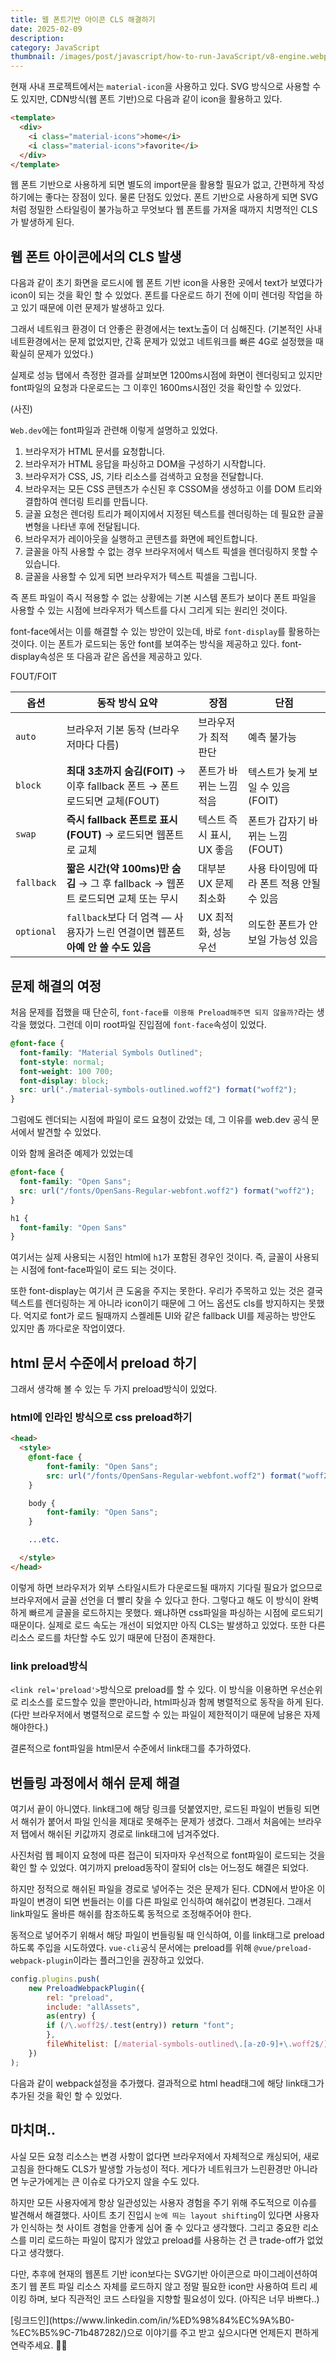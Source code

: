 ```yaml
---
title: 웹 폰트기반 아이콘 CLS 해결하기
date: 2025-02-09
description: 
category: JavaScript
thumbnail: /images/post/javascript/how-to-run-JavaScript/v8-engine.webp
---
```


현재 사내 프로젝트에서는 `material-icon`을 사용하고 있다. SVG 방식으로 사용할 수도 있지만, CDN방식(웹 폰트 기반)으로 다음과 같이 icon을 활용하고 있다.

```html
<template>
  <div>
    <i class="material-icons">home</i>
    <i class="material-icons">favorite</i>
  </div>
</template>
```

웹 폰트 기반으로 사용하게 되면 별도의 import문을 활용할 필요가 없고, 간편하게 작성하기에는 좋다는 장점이 있다. 물론 단점도 있었다. 폰트 기반으로 사용하게 되면 SVG처럼 정밀한 스타일링이 불가능하고 무엇보다 웹 폰트를 가져올 때까지 치명적인 CLS가 발생하게 된다.


## 웹 폰트 아이콘에서의 CLS 발생


다음과 같이 초기 화면을 로드시에 웹 폰트 기반 icon을 사용한 곳에서 text가 보였다가 icon이 되는 것을 확인 할 수 있었다. 폰트를 다운로드 하기 전에 이미 렌더링 작업을 하고 있기 때문에 이런 문제가 발생하고 있다.

그래서 네트워크 환경이 더 안좋은 환경에서는 text노출이 더 심해진다. (기본적인 사내 네트환경에서는 문제 없었지만, 간혹 문제가 있었고 네트워크를 빠른 4G로 설정했을 때 확실히 문제가 있었다.)

실제로 성능 탭에서 측정한 결과를 살펴보면 1200ms시점에 화면이 렌더링되고 있지만 font파일의 요청과 다운로드는 그 이후인 1600ms시점인 것을 확인할 수 있었다.

(사진)

`Web.dev`에는 font파일과 관련해 이렇게 설명하고 있었다.
1. 브라우저가 HTML 문서를 요청합니다.
2. 브라우저가 HTML 응답을 파싱하고 DOM을 구성하기 시작합니다.
3. 브라우저가 CSS, JS, 기타 리소스를 검색하고 요청을 전달합니다.
4. 브라우저는 모든 CSS 콘텐츠가 수신된 후 CSSOM을 생성하고 이를 DOM 트리와 결합하여 렌더링 트리를 만듭니다.
5. 글꼴 요청은 렌더링 트리가 페이지에서 지정된 텍스트를 렌더링하는 데 필요한 글꼴 변형을 나타낸 후에 전달됩니다.
6. 브라우저가 레이아웃을 실행하고 콘텐츠를 화면에 페인트합니다.
7. 글꼴을 아직 사용할 수 없는 경우 브라우저에서 텍스트 픽셀을 렌더링하지 못할 수 있습니다.
8. 글꼴을 사용할 수 있게 되면 브라우저가 텍스트 픽셀을 그립니다.

즉 폰트 파일이 즉시 적용할 수 없는 상황에는 기본 시스템 폰트가 보이다 폰트 파일을 사용할 수 있는 시점에 브라우저가 텍스트를 다시 그리게 되는 원리인 것이다.

font-face에서는 이를 해결할 수 있는 방안이 있는데, 바로 `font-display`를 활용하는 것이다. 이는 폰트가 로드되는 동안 font를 보여주는 방식을 제공하고 있다. font-display속성은 또 다음과 같은 옵션을 제공하고 있다.

FOUT/FOIT


| 옵션         | 동작 방식 요약                                                  | 장점               | 단점                       |
| ---------- | --------------------------------------------------------- | ---------------- | ------------------------ |
| `auto`     | 브라우저 기본 동작 (브라우저마다 다름)                                    | 브라우저가 최적 판단      | 예측 불가능                   |
| `block`    | **최대 3초까지 숨김(FOIT)** → 이후 fallback 폰트 → 폰트 로드되면 교체(FOUT)  | 폰트가 바뀌는 느낌 적음    | 텍스트가 늦게 보일 수 있음 (FOIT)   |
| `swap`     | **즉시 fallback 폰트로 표시(FOUT)** → 로드되면 웹폰트로 교체               | 텍스트 즉시 표시, UX 좋음 | 폰트가 갑자기 바뀌는 느낌 (FOUT)    |
| `fallback` | **짧은 시간(약 100ms)만 숨김** → 그 후 fallback → 웹폰트 로드되면 교체 또는 무시 | 대부분 UX 문제 최소화    | 사용 타이밍에 따라 폰트 적용 안될 수 있음 |
| `optional` | `fallback`보다 더 엄격 — 사용자가 느린 연결이면 웹폰트 **아예 안 쓸 수도 있음**     | UX 최적화, 성능 우선    | 의도한 폰트가 안 보일 가능성 있음      |


## 문제 해결의 여정

처음 문제를 접했을 때 단순히, `font-face를 이용해 Preload해주면 되지 않을까?`라는 생각을 했었다. 그런데 이미 root파일 진입점에 `font-face`속성이 있었다.
```css
@font-face {
  font-family: "Material Symbols Outlined";
  font-style: normal;
  font-weight: 100 700;
  font-display: block;
  src: url("./material-symbols-outlined.woff2") format("woff2");
}
```
그럼에도 렌더되는 시점에 파일이 로드 요청이 갔었는 데, 그 이유를 web.dev 공식 문서에서 발견할 수 있었다.


이와 함께 올려준 예제가 있었는데

```css
@font-face {
  font-family: "Open Sans";
  src: url("/fonts/OpenSans-Regular-webfont.woff2") format("woff2");
}

h1 {
  font-family: "Open Sans"
}
```
여기서는 실제 사용되는 시점인 html에 `h1`가 포함된 경우인 것이다. 즉, 글꼴이 사용되는 시점에 font-face파일이 로드 되는 것이다.

또한 font-display는 여기서 큰 도움을 주지는 못한다. 우리가 주목하고 있는 것은 결국 텍스트를 렌더링하는 게 아니라 icon이기 때문에 그 어느 옵션도 cls를 방지하지는 못했다. 억지로 font가 로드 될때까지 스켈레톤 UI와 같은 fallback UI를 제공하는 방안도 있지만 좀 까다로운 작업이였다.

## html 문서 수준에서 preload 하기

그래서 생각해 볼 수 있는 두 가지 preload방식이 있었다.

### html에 인라인 방식으로 css preload하기

```html
<head>
  <style>
    @font-face {
        font-family: "Open Sans";
        src: url("/fonts/OpenSans-Regular-webfont.woff2") format("woff2");
    }

    body {
        font-family: "Open Sans";
    }

    ...etc.

  </style>
</head>
```

이렇게 하면 브라우저가 외부 스타일시트가 다운로드될 때까지 기다릴 필요가 없으므로 브라우저에서 글꼴 선언을 더 빨리 찾을 수 있다고 한다. 그렇다고 해도 이 방식이 완벽하게 빠르게 글꼴을 로드하지는 못했다. 왜냐하면 css파일을 파싱하는 시점에 로드되기 때문이다. 실제로 로드 속도는 개선이 되었지만 아직 CLS는 발생하고 있었다. 또한 다른 리소스 로드를 차단할 수도 있기 때문에 단점이 존재한다.

### link preload방식

`<link rel='preload'>`방식으로 preload를 할 수 있다. 이 방식을 이용하면 우선순위로 리소스를 로드할수 있을 뿐만아니라, html파싱과 함께 병렬적으로 동작을 하게 된다.(다만 브라우저에서 병렬적으로 로드할 수 있는 파일이 제한적이기 때문에 남용은 자제 해야한다.)

결론적으로 font파일을 html문서 수준에서 link태그를 추가하였다.


## 번들링 과정에서 해쉬 문제 해결
여기서 끝이 아니였다. link태그에 해당 링크를 덧붙였지만, 로드된 파일이 번들링 되면서 해쉬가 붙어서 파일 인식을 제대로 못해주는 문제가 생겼다. 그래서 처음에는 브라우저 탭에서 해쉬된 키값까지 경로로 link태그에 넘겨주었다.


사진처럼 웹 페이지 요청에 따른 접근이 되자마자 우선적으로 font파일이 로드되는 것을 확인 할 수 있었다. 여기까지 preload동작이 잘되어 cls는 어느정도 해결은 되었다. 

하지만 정적으로 해쉬된 파일을 경로로 넣어주는 것은 문제가 된다. CDN에서 받아온 이 파일이 변경이 되면 번들러는 이를 다른 파일로 인식하여 해쉬값이 변경된다. 그래서 link파일도 올바른 해쉬를 참조하도록 동적으로 조정해주어야 한다.

동적으로 넣어주기 위해서 해당 파일이 번들링될 때 인식하여, 이를 link태그로 preload하도록 주입을 시도하였다. `vue-cli`공식 문서에는 preload를 위해 `@vue/preload-webpack-plugin`이라는 플러그인을 권장하고 있었다.

```javascript
config.plugins.push(
    new PreloadWebpackPlugin({
        rel: "preload",
        include: "allAssets",
        as(entry) {
        if (/\.woff2$/.test(entry)) return "font";
        },
        fileWhitelist: [/material-symbols-outlined\.[a-z0-9]+\.woff2$/],
    })
);
```
다음과 같이 webpack설정을 추가했다. 결과적으로 html head태그에 해당 link태그가 추가된 것을 확인 할 수 있었다.


## 마치며..

사실 모든 요청 리소스는 변경 사항이 없다면 브라우저에서 자체적으로 캐싱되어, 새로고침을 한다해도 CLS가 발생할 가능성이 적다. 게다가 네트워크가 느린환경만 아니라면 누군가에게는 큰 이슈로 다가오지 않을 수도 있다.

하지만 모든 사용자에게 항상 일관성있는 사용자 경험을 주기 위해 주도적으로 이슈를 발견해서 해결했다. 사이트 초기 진입시 `눈에 띄는 layout shifting`이 있다면 사용자가 인식하는 첫 사이트 경험을 안좋게 심어 줄 수 있다고 생각했다. 그리고 중요한 리소스를 미리 로드하는 파일이 많지가 않았고 preload를 사용하는 건 큰 trade-off가 없었다고 생각했다.

다만, 추후에 현재의 웹폰트 기반 icon보다는 SVG기반 아이콘으로 마이그레이션하여 초기 웹 폰트 파일 리소스 자체를 로드하지 않고 정말 필요한 icon만 사용하여 트리 셰이킹 하며, 보다 직관적인 코드 스타일을 지향할 필요성이 있다. (아직은 너무 바쁘다..)

<Callout status='success'>
[링크드인](https://www.linkedin.com/in/%ED%98%84%EC%9A%B0-%EC%B5%9C-71b487282/)으로 이야기를 주고 받고 싶으시다면 언제든지 편하게 연락주세요. 🙇‍♂️
</Callout>